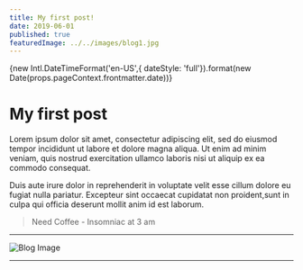 ```yaml
---
title: My first post!
date: 2019-06-01
published: true
featuredImage: ../../images/blog1.jpg
---
```

<time className="text-sm text-opacity-60" datetime={props.pageContext.frontmatter.date}>
    {new Intl.DateTimeFormat('en-US',{ dateStyle: 'full'}).format(new Date(props.pageContext.frontmatter.date))}
</time>


# My first post  
 

Lorem ipsum dolor sit amet, consectetur adipiscing elit, sed do eiusmod tempor incididunt ut labore et dolore magna aliqua. 
Ut enim ad minim veniam, quis nostrud exercitation ullamco laboris nisi ut aliquip ex ea commodo consequat.

Duis aute irure dolor in reprehenderit in voluptate velit esse cillum dolore eu fugiat nulla pariatur.
Excepteur sint occaecat cupidatat non proident,sunt in culpa qui officia deserunt mollit anim id est laborum.

> Need Coffee - Insomniac at 3 am

***
![Blog Image](../../images/blog1.jpg)   
***
 